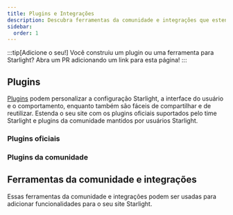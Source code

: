 ```yaml
---
title: Plugins e Integrações
description: Descubra ferramentas da comunidade e integrações que estendem Starlight!
sidebar:
  order: 1
---
```


:::tip[Adicione o seu!]
Você construiu um plugin ou uma ferramenta para Starlight?
Abra um PR adicionando um link para esta página!
:::

## Plugins

[Plugins](/pt-br/reference/plugins/) podem personalizar a configuração Starlight, a interface do usuário e o comportamento, enquanto também são fáceis de compartilhar e de reutilizar.
Estenda o seu site com os plugins oficiais suportados pelo time Starlight e plugins da comunidade mantidos por usuários Starlight.

### Plugins oficiais

<CardGrid>
	<LinkCard
		href="/pt-br/guides/site-search/#algolia-docsearch"
		title="Algolia DocSearch"
		description="Substitua Pagefind, o provedor de busca padrão, com Algolia DocSearch."
	/>
</CardGrid>

### Plugins da comunidade

<CardGrid>
	<LinkCard
		href="https://github.com/HiDeoo/starlight-links-validator"
		title="starlight-links-validator"
		description="Verifique links quebrados em suas páginas Starlight."
	/>
	<LinkCard
		href="https://github.com/HiDeoo/starlight-typedoc"
		title="starlight-typedoc"
		description="Gere páginas Starlight a partir de TypeScript utilizando TypeDoc."
	/>
		<LinkCard
		href="https://github.com/HiDeoo/starlight-blog"
		title="starlight-blog"
		description="Adicione um blog ao seu site de documentação."
	/>
	<LinkCard
		href="https://github.com/HiDeoo/starlight-openapi"
		title="starlight-openapi"
		description="Crie páginas de documentação a partir de especificações OpenAPI/Swagger."
	/>
	<LinkCard
		href="https://github.com/HiDeoo/starlight-obsidian"
		title="starlight-obsidian"
		description="Publique vaults Obsidian em seu site Starlight."
	/>
	<LinkCard
		href="https://astro-ghostcms.xyz/intro/starlight/install/"
		title="starlight-ghostcms"
		description="Adicione suas postagens do blog GhostCMS ao lado de suas páginas Starlight."
	/>
</CardGrid>

## Ferramentas da comunidade e integrações


Essas ferramentas da comunidade e integrações podem ser usadas para adicionar funcionalidades para o seu site Starlight.

<CardGrid>
	<LinkCard
		href="https://www.feelback.dev/blog/new-astro-starlight-integration/"
		title="FeelBack"
		description="Adicione um sistema de feedback de usuário para as páginas da sua documentação."
	/>
	<LinkCard
		href="https://github.com/val-town/notion-to-astro"
		title="notion-to-astro"
		description="Converta exportações do Notion para documentação Asto Starlight"
	/>
	<LinkCard
		href="https://github.com/mattjennings/astro-live-code"
		title="astro-live-code"
		description="Apresente seus blocos de código MDX como componentes interativos"
	/>
	<LinkCard
		href="https://github.com/HiDeoo/starlight-i18n"
		title="starlight-i18n"
		description="Visual Studio Code extension para ajudar a traduzir páginas Starlight."
	/>
</CardGrid>
